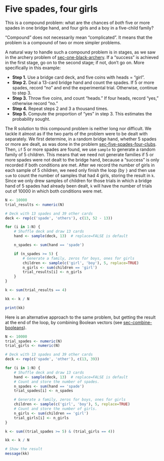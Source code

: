# Five spades, four girls


This is a compound problem: what are the chances of *both* five or more
spades in one bridge hand, and four girls and a boy in a five-child
family?

“Compound” does not necessarily mean “complicated”. It means that the
problem is a compound of two or more simpler problems.

A natural way to handle such a compound problem is in stages, as we saw
in the archery problem of
<a href="#sec-one-black-archery" class="quarto-xref"><span
class="quarto-unresolved-ref">sec-one-black-archery</span></a>. If a
“success” is achieved in the first stage, go on to the second stage; if
not, don’t go on. More specifically in this example:

- **Step 1.** Use a bridge card deck, and five coins with heads =
  “girl”.
- **Step 2.** Deal a 13-card bridge hand and count the spades. If 5 or
  more spades, record “no” and end the experimental trial. Otherwise,
  continue to step 3.
- **Step 3.** Throw five coins, and count “heads.” If four heads, record
  “yes,” otherwise record “no.”
- **Step 4.** Repeat steps 2 and 3 a thousand times.
- **Step 5.** Compute the proportion of “yes” in step 3. This estimates
  the probability sought.

The R solution to this compound problem is neither long nor difficult.
We tackle it almost as if the two parts of the problem were to be dealt
with separately. We first determine, in a random bridge hand, whether 5
spades or more are dealt, as was done in the problem
<a href="#sec-five-spades-four-clubs" class="quarto-xref"><span
class="quarto-unresolved-ref">sec-five-spades-four-clubs</span></a>.
Then, `if` 5 or more spades are found, we use `sample` to generate a
random family of 5 children. This means that we need not generate
families if 5 or more spades were not dealt to the bridge hand, because
a “success” is only recorded if both conditions are met. After we record
the number of girls in each sample of 5 children, we need only finish
the loop (by `}` and then use `sum` to count the number of samples that
had 4 girls, storing the result in `k`. Since we only drew samples of
children for those trials in which a bridge hand of 5 spades had already
been dealt, `k` will have the number of trials out of 10000 in which
both conditions were met.

```r
N <- 10000
trial_results <- numeric(N)

# Deck with 13 spades and 39 other cards
deck <- rep(c('spade', 'others'), c(13, 52 - 13))

for (i in 1:N) {
    # Shuffle deck and draw 13 cards
    hand <- sample(deck, 13)  # replace=FALSE is default

    n_spades <- sum(hand == 'spade')

    if (n_spades >= 5) {
        # Generate a family, zeros for boys, ones for girls
        children <- sample(c('girl', 'boy'), 5, replace=TRUE)
        n_girls <- sum(children == 'girl')
        trial_results[i] <- n_girls
    }
}

k <- sum(trial_results == 4)

kk <- k / N

print(kk)
```

Here is an alternative approach to the same problem, but getting the
result at the end of the loop, by combining Boolean vectors (see
<a href="#sec-combine-booleans" class="quarto-xref"><span
class="quarto-unresolved-ref">sec-combine-booleans</span></a>).

```r
N <- 10000
trial_spades <- numeric(N)
trial_girls <- numeric(N)

# Deck with 13 spades and 39 other cards
deck <- rep(c('spade', 'other'), c(13, 39))

for (i in 1:N) {
    # Shuffle deck and draw 13 cards
    hand <- sample(deck, 13)  # replace=FALSE is default
    # Count and store the number of spades.
    n_spades <- sum(hand == 'spade')
    trial_spades[i] <- n_spades

    # Generate a family, zeros for boys, ones for girls
    children <- sample(c('girl', 'boy'), 5, replace=TRUE)
    # Count and store the number of girls.
    n_girls <- sum(children == 'girl')
    trial_girls[i] <- n_girls
}

k <- sum((trial_spades >= 5) & (trial_girls == 4))

kk <- k / N

# Show the result
message(kk)
```
